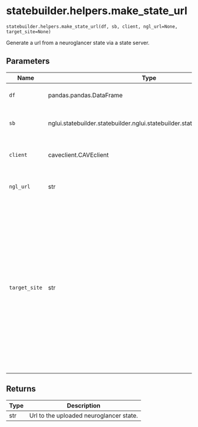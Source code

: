 # statebuilder.helpers.make_state_url { #nglui.statebuilder.helpers.make_state_url }

`statebuilder.helpers.make_state_url(df, sb, client, ngl_url=None, target_site=None)`

Generate a url from a neuroglancer state via a state server.

## Parameters

| Name          | Type                                                                         | Description                                                                                                                                                                                                                                                        | Default    |
|---------------|------------------------------------------------------------------------------|--------------------------------------------------------------------------------------------------------------------------------------------------------------------------------------------------------------------------------------------------------------------|------------|
| `df`          | pandas.pandas.DataFrame                                                      | Dataframe to pass through statebuilder                                                                                                                                                                                                                             | _required_ |
| `sb`          | nglui.statebuilder.statebuilder.nglui.statebuilder.statebuilder.StateBuilder | Statebuilder to use to render data for link                                                                                                                                                                                                                        | _required_ |
| `client`      | caveclient.CAVEclient                                                        | CAVEclient configured with a state server                                                                                                                                                                                                                          | _required_ |
| `ngl_url`     | str                                                                          | Neuroglancer deployment URL, by default None                                                                                                                                                                                                                       | `None`     |
| `target_site` | str                                                                          | Type of neuroglancer deployment to build link for, by default None. This value overrides automatic checking based on the provided url. Use `seunglab` for a Seung-lab branch and either `mainline` or `cave-explorer` for the Cave Explorer or main Google branch. | `None`     |

## Returns

| Type   | Description                             |
|--------|-----------------------------------------|
| str    | Url to the uploaded neuroglancer state. |